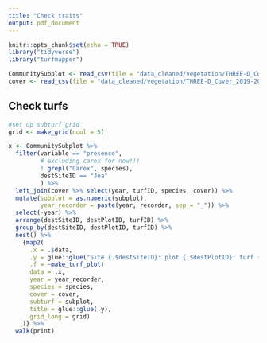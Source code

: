 ```yaml
---
title: "Check traits"
output: pdf_document
---
```


```r
knitr::opts_chunk$set(echo = TRUE)
library("tidyverse")
library("turfmapper")

CommunitySubplot <- read_csv(file = "data_cleaned/vegetation/THREE-D_CommunitySubplot_2019-2022.csv")
cover <- read_csv(file = "data_cleaned/vegetation/THREE-D_Cover_2019-2022.csv")
```

## Check turfs

```r

#set up subturf grid
grid <- make_grid(ncol = 5)

x <- CommunitySubplot %>% 
  filter(variable == "presence",
         # excluding carex for now!!!
         ! grepl("Carex", species),
         destSiteID == "Joa"
         ) %>%
  left_join(cover %>% select(year, turfID, species, cover)) %>% 
  mutate(subplot = as.numeric(subplot),
         year_recorder = paste(year, recorder, sep = "_")) %>% 
  select(-year) %>% 
  arrange(destSiteID, destPlotID, turfID) %>% 
  group_by(destSiteID, destPlotID, turfID) %>% 
  nest() %>% 
    {map2(
      .x = .$data, 
      .y = glue::glue("Site {.$destSiteID}: plot {.$destPlotID}: turf {.$turfID}"),
      .f = ~make_turf_plot(
      data = .x, 
      year = year_recorder, 
      species = species, 
      cover = cover, 
      subturf = subplot, 
      title = glue::glue(.y), 
      grid_long = grid)
    )} %>% 
  walk(print)

```
